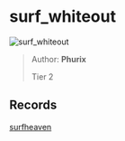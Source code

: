 
# surf_whiteout

![surf_whiteout](https://raw.githubusercontent.com/Sayt123/SurfMapPics/Maps-and-bonuses/csgo/surf_whiteout.jpg)

> Author: **Phurix**
>
> Tier 2

## Records

[surfheaven](https://surfheaven.eu/map/surf_whiteout)
